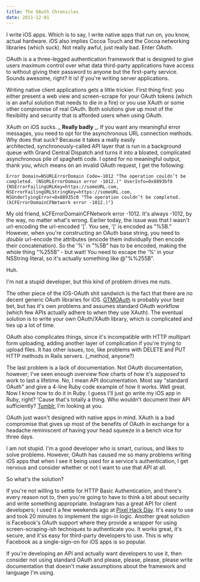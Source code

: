 ```yaml
---
title: The OAuth Chronicles
date: 2011-12-01
---
```



I write iOS apps. Which is to say, I write native apps that run on, you know, actual hardware. iOS also implies Cocoa Touch and the Cocoa networking libraries (which suck). Not really awful, just really bad. Enter OAuth.



OAuth is a a three-legged authentication framework that is designed to give users maximum control over what data third-party applications have access to without giving their password to anyone but the first-party service. Sounds awesome, right? It is! _If_ you're writing server applications.

Writing native client applications gets a little trickier. First thing first: you either present a web view and screen-scrape for your OAuth tokens (which is an awful solution that needs to die in a fire) or you use XAuth or some other compromise of real OAuth. Both solutions give up most of the flexibility and security that is afforded users when using OAuth.

XAuth on iOS sucks. _ **Really badly** _. If you want any meaningful error messages, you need to opt for the asynchronous URL connection methods. Why does that suck? Because it takes a really easily architected,&nbsp;synchronously-called API layer that is run in a background queue with Grand Central Dispatch and turns it into a bloated, complicated asynchronous pile of&nbsp;spaghetti&nbsp;code. I opted for no meaningful output, thank you, which means on an invalid OAuth request, I get the following:

`Error Domain=NSURLErrorDomain Code=-1012 "The operation couldn’t be completed. (NSURLErrorDomain error -1012.)" UserInfo=0x8893bf0 {NSErrorFailingURLKey=https://someURL.com, NSErrorFailingURLStringKey=https://someURL.com, NSUnderlyingError=0x88935c0 "The operation couldn’t be completed. (kCFErrorDomainCFNetwork error -1012.)"}`

My old friend,&nbsp;kCFErrorDomainCFNetwork error -1012. It's always -1012, by the way, no matter what's wrong. Earlier today, the issue was that I wasn't url-encoding the url-encoded '['. You see, '[' is encoded as "%5B." However, when you're constructing an OAuth base string, you need to _double_&nbsp;url-encode the attributes (encode them individually then encode their concatenation). So the '%' in "%5B" has to be encoded, making the whole thing "%255B" - but wait! You need to escape the '%' in your NSString literal, so it's actually something like @"%%255B".

Huh.

I'm not a stupid developer, but this kind of problem drives me nuts.

The other piece of the iOS-OAuth shit sandwich is the fact that there are no decent generic OAuth libraries for iOS. [GTMOAuth](http://code.google.com/p/gtm-oauth/)&nbsp;is probably your best bet, but has it's own problems and assumes standard OAuth workflow (which few APIs actually adhere to when they use XAuth). The eventual solution is to write your own OAuth/XAuth library, which is complicated and ties up a lot of time.

OAuth also complicates things, since it's incompatible with HTTP multipart form uploading, adding another layer of complication if you're trying to upload files. It has other issues, too, like problems with DELETE and PUT HTTP methods in Rails servers. (\_method, anyone?)

The last problem is a lack of documentation. Not OAuth documentation, however; I've seen enough overview flow charts of how it's _supposed_&nbsp;to work to last a lifetime. No, I mean API documentation. Most say "standard OAuth" and give a 4-line Ruby code example of how it works.&nbsp;Well great. Now I know how to do it in Ruby. I guess I'll just go write my iOS app in Ruby, right? 'Cause that's totally a thing. Who wouldn't document their API sufficiently? [Tumblr](http://www.tumblr.com/docs/en/api/v2), I'm looking at you.

OAuth just wasn't designed with native apps in mind. XAuth is a bad compromise that gives up most of the benefits of OAuth in exchange for a headache reminiscent of having your head squeeze in a bench vice for three days.

I am not stupid. I'm a good developer who is smart, curious, and likes to solve problems. However, OAuth has caused me so many problems writing iOS apps that when I see it being used for a service's authentication, I get nervous and consider whether or not I want to use that API at all.

So what's the solution?

If you're not willing to settle for HTTP Basic Authentication, and there's every reason not to, then you're going to have to think a bit about security and write something appropriate. Instagram has a great API for client developers; I used it a few weekends ago at [Pixel Hack Day](http://pixelhackday.com/). It's easy to use and took 20 minutes to implement the sign-in logic. Another great solution is Facebook's OAuth support where they provide a wrapper for using screen-scraping-ish techniques to authenticate you. It works great, it's secure, and it'ss easy for third-party developers to use. This is why Facebook as a single-sign-on for iOS apps is so popular.

If you're developing an API and actually want developers to use it, then consider not using standard OAuth and please, please, please, please write documentation that doesn't make assumptions about the framework and language I'm using.


  